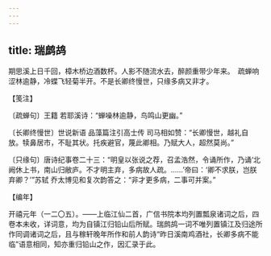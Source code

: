 ```yaml
---
---
---
```

title: 瑞鹧鸪
---







期思溪上日千回，樟木桥边酒数杯。人影不随流水去，醉颜重带少年来。　疏蝉响涩林逾静，冷蝶飞轻菊半开。不是长卿终慢世，只缘多病又非才。





【笺注】


〔疏蝉句〕王籍 若耶溪诗：“蝉噪林逾静，鸟鸣山更幽。”

〔长卿终慢世〕世说新语 品藻篇注引高士传 司马相如赞：“长卿慢世，越礼自放。犊鼻居市，不耻其状。托疾避官，蔑此卿相。乃赋大人，超然莫尚。”

〔只缘句〕唐诗纪事卷二十三：“明皇以张说之荐，召孟浩然，令诵所作，乃诵‘北阙休上书，南山归敝庐。不才明主弃，多病故人疏。……’帝曰：‘卿不求朕，岂朕弃卿？’”苏轼 乔太博见和复次韵答之：“非才更多病，二事可并案。”





【编年】


开禧元年（一二〇五）。——上临江仙二首，广信书院本均列置瓢泉诸词之后，四卷本未收，详词意，均为自镇江归铅山后所赋。瑞鹧鸪一词不唯列置镇江及归途所作同调诸词之后，且与稼轩晚年所作和前人韵诗“昨日溪南鸡酒社，长卿多病不能临”语意相同，知亦重归铅山之作，因汇录于此。